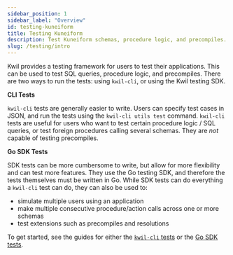 ```yaml
---
sidebar_position: 1
sidebar_label: "Overview"
id: testing-kuneiform
title: Testing Kuneiform
description: Test Kuneiform schemas, procedure logic, and precompiles.
slug: /testing/intro
---
```


Kwil provides a testing framework for users to test their applications. This can be used
to test SQL queries, procedure logic, and precompiles. There are two ways to run the tests:
using `kwil-cli`, or using the Kwil testing SDK.

**CLI Tests**

`kwil-cli` tests are generally easier to write. Users can specify test cases in
JSON, and run the tests using the `kwil-cli utils test` command. `kwil-cli` tests are useful
for users who want to test certain procedure logic / SQL queries, or test foreign procedures
calling several schemas. They are _not_ capable of testing precompiles.

**Go SDK Tests**

SDK tests can be more cumbersome to write, but allow for more flexibility and can test more
features. They use the Go testing SDK, and therefore the tests themselves must be written in Go.
While SDK tests can do everything a `kwil-cli` test can do, they can also be used to:

- simulate multiple users using an application
- make multiple consecutive procedure/action calls across one or more schemas
- test extensions such as precompiles and resolutions

To get started, see the guides for either the [`kwil-cli` tests](/docs/testing/kwil-cli) or the
[Go SDK tests](/docs/testing/go-sdk).